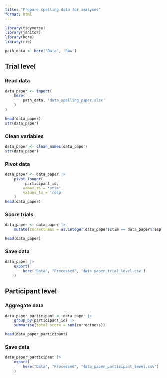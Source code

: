 ```yaml
---
title: "Prepare spelling data for analyses"
format: html
---
```



```r
library(tidyverse)
library(janitor)
library(here)
library(rio)

path_data <- here('Data', 'Raw')
```

## Trial level
### Read data

```r
data_paper <- import(
    here(
        path_data, 'data_spelling_paper.xlsx'
    )
)

head(data_paper)
str(data_paper)
```

### Clean variables

```r
data_paper <- clean_names(data_paper)
str(data_paper)
```

### Pivot data

```r
data_paper <- data_paper |>
    pivot_longer(
        -participant_id,
        names_to = 'stim',
        values_to = 'resp'
    )
head(data_paper)
```

### Score trials

```r
data_paper <- data_paper |>
    mutate(correctness = as.integer(data_paper$stim == data_paper$resp))

head(data_paper) 
```

### Save data

```r
data_paper |> 
    export(
        here('Data', "Processed", 'data_paper_trial_level.csv')
    )
```

## Participant level

### Aggregate data
```r
data_paper_participant <- data_paper |>
    group_by(participant_id) |> 
    summarise(total_score = sum(correctness))

head(data_paper_participant)
```

### Save data

```r
data_paper_participant |> 
    export(
        here("Data", "Processed", "data_paper_participant_level.csv")
    )
```
